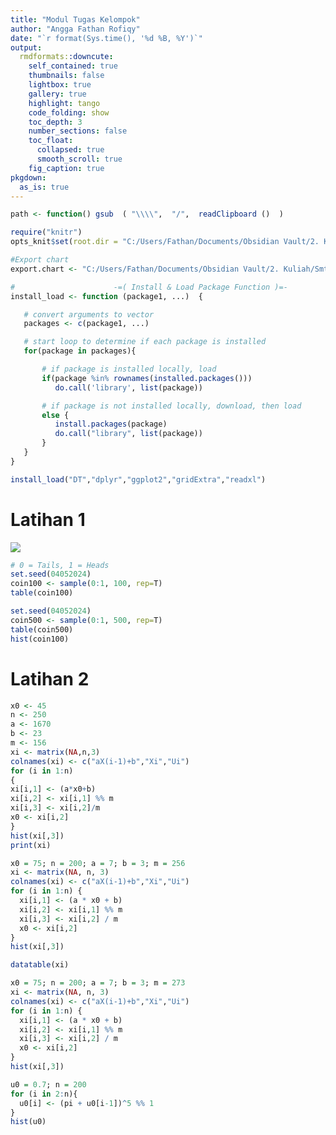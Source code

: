 ```yaml
---
title: "Modul Tugas Kelompok"
author: "Angga Fathan Rofiqy"
date: "`r format(Sys.time(), '%d %B, %Y')`"
output:
  rmdformats::downcute:
    self_contained: true
    thumbnails: false
    lightbox: true
    gallery: true
    highlight: tango
    code_folding: show
    toc_depth: 3
    number_sections: false
    toc_float:
      collapsed: true
      smooth_scroll: true
    fig_caption: true
pkgdown:
  as_is: true
---
```


```r
path <- function() gsub  ( "\\\\",  "/",  readClipboard ()  )

require("knitr")
opts_knit$set(root.dir = "C:/Users/Fathan/Documents/Obsidian Vault/2. Kuliah/Smt 6/1. Metode Simulasi dan Resampling/Project")

#Export chart
export.chart <- "C:/Users/Fathan/Documents/Obsidian Vault/2. Kuliah/Smt 6/1. Metode Simulasi dan Resampling/Project/Chart"

#                      -=( Install & Load Package Function )=-
install_load <- function (package1, ...)  {   

   # convert arguments to vector
   packages <- c(package1, ...)

   # start loop to determine if each package is installed
   for(package in packages){

       # if package is installed locally, load
       if(package %in% rownames(installed.packages()))
          do.call('library', list(package))

       # if package is not installed locally, download, then load
       else {
          install.packages(package)
          do.call("library", list(package))
       }
   } 
}

install_load("DT","dplyr","ggplot2","gridExtra","readxl")
```

# Latihan 1

![](images/Screenshot%202024-04-05%20053916.png)

```r
# 0 = Tails, 1 = Heads 
set.seed(04052024) 
coin100 <- sample(0:1, 100, rep=T) 
table(coin100)

set.seed(04052024) 
coin500 <- sample(0:1, 500, rep=T) 
table(coin500)
hist(coin100) 
```

# Latihan 2

```r
x0 <- 45 
n <- 250 
a <- 1670 
b <- 23 
m <- 156 
xi <- matrix(NA,n,3) 
colnames(xi) <- c("aX(i-1)+b","Xi","Ui") 
for (i in 1:n) 
{ 
xi[i,1] <- (a*x0+b) 
xi[i,2] <- xi[i,1] %% m 
xi[i,3] <- xi[i,2]/m 
x0 <- xi[i,2] 
} 
hist(xi[,3]) 
print(xi) 
```

```r
x0 = 75; n = 200; a = 7; b = 3; m = 256 
xi <- matrix(NA, n, 3) 
colnames(xi) <- c("aX(i-1)+b","Xi","Ui") 
for (i in 1:n) { 
  xi[i,1] <- (a * x0 + b) 
  xi[i,2] <- xi[i,1] %% m 
  xi[i,3] <- xi[i,2] / m 
  x0 <- xi[i,2] 
} 
hist(xi[,3]) 
```

```r
datatable(xi)
```

```r
x0 = 75; n = 200; a = 7; b = 3; m = 273
xi <- matrix(NA, n, 3) 
colnames(xi) <- c("aX(i-1)+b","Xi","Ui") 
for (i in 1:n) { 
  xi[i,1] <- (a * x0 + b) 
  xi[i,2] <- xi[i,1] %% m 
  xi[i,3] <- xi[i,2] / m 
  x0 <- xi[i,2] 
} 
hist(xi[,3]) 
```

```r
u0 = 0.7; n = 200
for (i in 2:n){
  u0[i] <- (pi + u0[i-1])^5 %% 1
}
hist(u0) 
```
